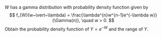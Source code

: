$W$ has a gamma distribution with probability density function given by
$$
f_{W}(w~\vert~\lambda) = \frac{\lambda^{n}w^{n-1}e^{-\lambda w}}{\Gamma(n)}, \quad w > 0.
$$
Obtain the probability density function of $Y = e^{-W}$ and the range of $Y$.
